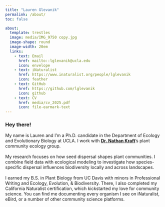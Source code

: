 ```yaml
---
title: "Lauren Glevanik"
permalink: /about/
toc: false

about: 
  template: trestles
  image: media/IMG_9750 copy.jpg
  image-shape: round
  image-width: 20em
  links:
    - text: Email
      href: mailto::lglevanik@ucla.edu
      icon: envelope
    - text: iNaturalist
      href: https://www.inaturalist.org/people/lglevanik
      icon: feather
    - text: GitHub
      href: https://github.com/lglevanik
      icon: github
    - text: CV
      href: media/cv_2025.pdf
      icon: file-earmark-text
---
```


### Hey there!

My name is Lauren and I'm a Ph.D. candidate in the Department of Ecology and Evolutionary Biology at UCLA. I work with [**Dr. Nathan Kraft**](https://sites.lifesci.ucla.edu/eeb-kraft/)'s plant community ecology group.\
\
​My research focuses on how seed dispersal shapes plant communities. I combine field data with ecological modeling to investigate how species-specific dispersal influences biodiversity locally and across landscapes.
\
\
I earned my B.S. in Plant Biology from UC Davis with minors in Professional Writing and Ecology, Evolution, & Biodiversity. There, I also completed my California Naturalist certification, which kickstarted my love for community science. You can find me documenting every organism I see on iNaturalist, eBird, or a number of other community science platforms.
